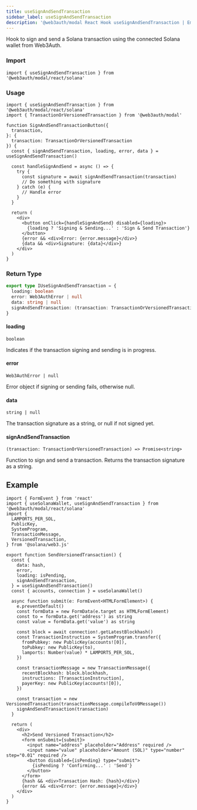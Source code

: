 ```yaml
---
title: useSignAndSendTransaction
sidebar_label: useSignAndSendTransaction
description: '@web3auth/modal React Hook useSignAndSendTransaction | Embedded Wallets'
---
```


Hook to sign and send a Solana transaction using the connected Solana wallet from Web3Auth.

### Import

```tsx
import { useSignAndSendTransaction } from '@web3auth/modal/react/solana'
```

### Usage

```tsx
import { useSignAndSendTransaction } from '@web3auth/modal/react/solana'
import { TransactionOrVersionedTransaction } from '@web3auth/modal'

function SignAndSendTransactionButton({
  transaction,
}: {
  transaction: TransactionOrVersionedTransaction
}) {
  const { signAndSendTransaction, loading, error, data } = useSignAndSendTransaction()

  const handleSignAndSend = async () => {
    try {
      const signature = await signAndSendTransaction(transaction)
      // Do something with signature
    } catch (e) {
      // Handle error
    }
  }

  return (
    <div>
      <button onClick={handleSignAndSend} disabled={loading}>
        {loading ? 'Signing & Sending...' : 'Sign & Send Transaction'}
      </button>
      {error && <div>Error: {error.message}</div>}
      {data && <div>Signature: {data}</div>}
    </div>
  )
}
```

### Return Type

```ts
export type IUseSignAndSendTransaction = {
  loading: boolean
  error: Web3AuthError | null
  data: string | null
  signAndSendTransaction: (transaction: TransactionOrVersionedTransaction) => Promise<string>
}
```

#### loading

`boolean`

Indicates if the transaction signing and sending is in progress.

#### error

`Web3AuthError | null`

Error object if signing or sending fails, otherwise null.

#### data

`string | null`

The transaction signature as a string, or null if not signed yet.

#### signAndSendTransaction

`(transaction: TransactionOrVersionedTransaction) => Promise<string>`

Function to sign and send a transaction. Returns the transaction signature as a string.

## Example

```tsx title="sendVersionedTransaction.tsx"
import { FormEvent } from 'react'
import { useSolanaWallet, useSignAndSendTransaction } from '@web3auth/modal/react/solana'
import {
  LAMPORTS_PER_SOL,
  PublicKey,
  SystemProgram,
  TransactionMessage,
  VersionedTransaction,
} from '@solana/web3.js'

export function SendVersionedTransaction() {
  const {
    data: hash,
    error,
    loading: isPending,
    signAndSendTransaction,
  } = useSignAndSendTransaction()
  const { accounts, connection } = useSolanaWallet()

  async function submit(e: FormEvent<HTMLFormElement>) {
    e.preventDefault()
    const formData = new FormData(e.target as HTMLFormElement)
    const to = formData.get('address') as string
    const value = formData.get('value') as string

    const block = await connection!.getLatestBlockhash()
    const TransactionInstruction = SystemProgram.transfer({
      fromPubkey: new PublicKey(accounts![0]),
      toPubkey: new PublicKey(to),
      lamports: Number(value) * LAMPORTS_PER_SOL,
    })

    const transactionMessage = new TransactionMessage({
      recentBlockhash: block.blockhash,
      instructions: [TransactionInstruction],
      payerKey: new PublicKey(accounts![0]),
    })

    const transaction = new VersionedTransaction(transactionMessage.compileToV0Message())
    signAndSendTransaction(transaction)
  }

  return (
    <div>
      <h2>Send Versioned Transaction</h2>
      <form onSubmit={submit}>
        <input name="address" placeholder="Address" required />
        <input name="value" placeholder="Amount (SOL)" type="number" step="0.01" required />
        <button disabled={isPending} type="submit">
          {isPending ? 'Confirming...' : 'Send'}
        </button>
      </form>
      {hash && <div>Transaction Hash: {hash}</div>}
      {error && <div>Error: {error.message}</div>}
    </div>
  )
}
```
